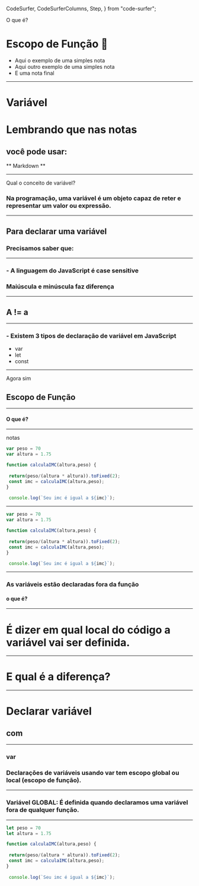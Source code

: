   CodeSurfer,
  CodeSurferColumns,
  Step,
} from "code-surfer";


O que é?
# Escopo de Função 👋

<Notes>

- Aqui o exemplo de uma simples nota
- Aqui outro exemplo de uma simples nota
- E uma nota final 

</Notes>

---

# Variável

<Notes>

# Lembrando que nas notas 
## você pode usar:

** Markdown ** 

</Notes>

---

Qual o conceito de variável?
### Na programação, uma variável é um objeto capaz de reter e representar um valor ou expressão.

---
## Para declarar uma variável
### Precisamos saber que:
---
### - A linguagem do JavaScript é case sensitive
### Maiúscula e minúscula faz diferença
---
## A != a 
---
### - Existem 3 tipos de declaração de variável em JavaScript
- var 
- let 
- const
---
Agora sim
## Escopo de Função 
---
#### O que é?
---
<Notes>
notas
</Notes>

<CodeSurfer>

 ```js title="Escopo Global" 
 var peso = 70
 var altura = 1.75

function calculaIMC(altura,peso) {
  
  return(peso/(altura * altura)).toFixed(2);
  const imc = calculaIMC(altura,peso);    
}
  
  console.log(`Seu imc é igual a ${imc}`);
```

</CodeSurfer>

---

<CodeSurfer>

 ```js 1:2 title="Variável Global" subtitle="variáveis definidas fora da função"
 var peso = 70
 var altura = 1.75

function calculaIMC(altura,peso) {
  
  return(peso/(altura * altura)).toFixed(2);
  const imc = calculaIMC(altura,peso);    
}
  
  console.log(`Seu imc é igual a ${imc}`);
```

</CodeSurfer>

---
### As variáveis estão declaradas fora da função
#### o que é?
---

# É dizer em qual local do código a variável vai ser definida.
---
# E qual é a diferença?
---
# Declarar variável 
## com 
---
### var

### Declarações de variáveis usando var tem escopo global ou local (escopo de função).
---

### Variável GLOBAL: É definida quando declaramos uma variável fora de qualquer função.
---
<CodeSurfer>

 ```js 
 let peso = 70
 let altura = 1.75

function calculaIMC(altura,peso) {
  
  return(peso/(altura * altura)).toFixed(2);
  const imc = calculaIMC(altura,peso);    
}
  
  console.log(`Seu imc é igual a ${imc}`);
```
</CodeSurfer>
